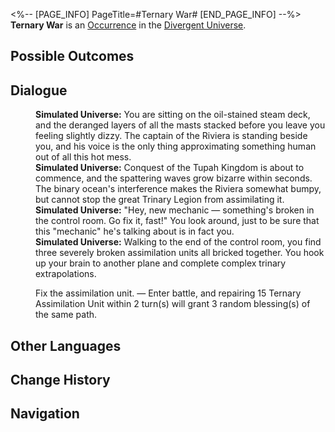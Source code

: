 <%-- [PAGE_INFO]
PageTitle=#Ternary War#
[END_PAGE_INFO] --%>
{{Stub}}
{{Simulated Universe Event Infobox
|id            = 21301
|title         = 
|image         = Occurrence Ternary.png
|domains_su    = 
|domains_swarm = 
|domains_gng   = 
|domains_du    = Unknown
|domains_und   = 
|requirements  = 
|prev          = 
|next          = 
|characters    = 
|factions      = 
|order         = 
|order_du      = 095
}}
'''Ternary War''' is an [[Divergent Universe/Occurrence|Occurrence]] in the [[Divergent Universe]].

==Possible Outcomes==
{{Possible Outcomes
|choice_1 = Fix the assimilation unit.
|result_1 = Enter battle, and repairing 15 Ternary Assimilation Unit within 2 turn(s) will grant 3 random blessing(s) of the same path.

}}
<!--
==Gameplay Notes==
* 
-->
==Dialogue==
{{Dialogue Start}}
:'''Simulated Universe:''' You are sitting on the oil-stained steam deck, and the deranged layers of all the masts stacked before you leave you feeling slightly dizzy. The captain of the Riviera is standing beside you, and his voice is the only thing approximating something human out of all this hot mess.
:'''Simulated Universe:''' Conquest of the Tupah Kingdom is about to commence, and the spattering waves grow bizarre within seconds. The binary ocean's interference makes the Riviera somewhat bumpy, but cannot stop the great Trinary Legion from assimilating it.
:'''Simulated Universe:''' "Hey, new mechanic &mdash; something's broken in the control room. Go fix it, fast!" You look around, just to be sure that this "mechanic" he's talking about is in fact you.
:'''Simulated Universe:''' Walking to the end of the control room, you find three severely broken assimilation units all bricked together. You hook up your brain to another plane and complete complex trinary extrapolations.
:{{DIcon|Star}} Fix the assimilation unit. &mdash; Enter battle, and repairing 15 Ternary Assimilation Unit within 2 turn(s) will grant 3 random blessing(s) of the same path.
{{Dialogue End}}

==Other Languages==
{{Other Languages
|en   = Ternary War
|zhs  = 三进制战争
|zht  = 三進位戰爭
|ja   = {{Rubi|三進法|さんしんほう}}の{{Rubi|戦争|せんそう}}
|ko   = 삼진법 전쟁
|es   = Guerras ternarias
|fr   = Guerre trilatérale
|ru   = Троичная война
|th   = สงครามฐานสาม
|vi   = Chiến Tranh Tam Phân
|de   = Trinärer Krieg
|id   = Perang Ternary
|pt   = Guerra Ternária
}}

==Change History==
{{Change History|2.3}}

==Navigation==
{{Occurrence Navbox}}
